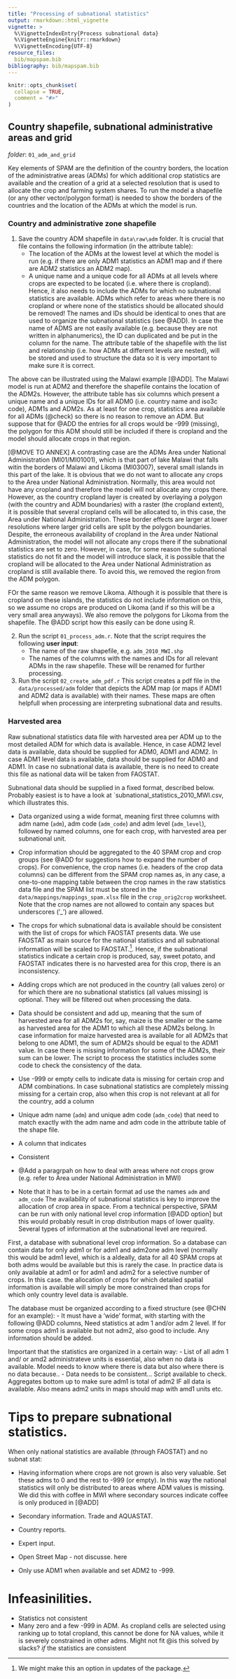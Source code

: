```yaml
---
title: "Processing of subnational statistics"
output: rmarkdown::html_vignette
vignette: >
  %\VignetteIndexEntry{Process subnational data}
  %\VignetteEngine{knitr::rmarkdown}
  %\VignetteEncoding{UTF-8}
resource_files:
  bib/mapspam.bib
bibliography: bib/mapspam.bib
---
```


```r
knitr::opts_chunk$set(
  collapse = TRUE,
  comment = "#>"
)
```



## Country shapefile, subnational administrative areas and grid

*folder*: `01_adm_and_grid`

Key elements of SPAM are the definition of the country borders, the location of the administrative areas (ADMs) for which additional crop statistics are available and the creation of a grid at a selected resolution that is used to allocate the crop and farming system shares. To run the model a shapefile (or any other vector/polygon format) is needed to show the borders of the countries and the location of the ADMs at which the model is run. 


### Country and administrative zone shapefile

1. Save the country ADM shapefile in `data\raw\adm` folder. It is crucial that file contains the following information (in the attribute table):
    + The location of the ADMs at the lowest level at which the model is run (e.g. if there are only ADM1 statistics an ADM1 map and if there are ADM2 statistics an ADM2 map).
    + A unique name and a unique code for all ADMs at all levels where crops are expected to be located (i.e. where there is cropland). Hence, it also needs to include the ADMs for which no subnational statistics are available. ADMs which refer to areas where there is no cropland or where none of the statistics should be allocated should be removed! The names and IDs should be identical to ones that are used to organize the subnational statistics (see @ADD). In case the name of ADMS are not easily available (e.g. because they are not written in alphanumerics), the ID can duplicated and be put in the column for the name. The attribute table of the shapefile with the list and relationship (i.e. how ADMs at different levels are nested), will be stored and used to structure the data so it is very important to make sure it is correct. 

    
The above can be illustrated using the Malawi example [@ADD]. The Malawi model is run at ADM2 and therefore the shapefile contains the location of the ADM2s. However, the attribute table has six columns which present a unique name and a unique IDs for all ADM0 (i.e. country name and iso3c code), ADM1s and ADM2s. As at least for one crop, statistics area available for all ADMs (@check) so there is no reason to remove an ADM. But suppose that for @ADD the entries for all crops would be -999 (missing), the polygon for this ADM should still be included if there is cropland and the model should allocate crops in that region.

[@MOVE TO ANNEX] A contrasting case are the ADMs Area under National Administration (MI01/MI01001), which is that part of lake Malawi that falls witin the borders of Malawi and Likoma (MI03007), several small islands in this part of the lake. It is obvious that we do not want to allocate any crops to the Area under National Administration. Normally, this area would not have any cropland and therefore the model will not allocate any crops there. However, as the country cropland layer is created by overlaying a polygon (with the country and ADM boundaries) with a raster (the cropland extent), it is possible that several cropland cells will be allocated to, in this case, the Area under National Administration. These border effects are larger at lower resolutions where larger grid cells are split by the polygon boundaries. Despite, the erroneous availability of cropland in the Area under National Administration, the model will not allocate any crops there if the subnational statistics are set to zero. However, in case, for some reason the subnational statistics do not fit and the model will introduce slack, it is possible that the cropland will be allocated to the Area under National Administration as cropland is still available there. To avoid this, we removed the region from the ADM polygon.

FOr the same reason we remove Likoma. Although it is possible that there is cropland on these islands, the statistics do not include information on this, so we assume no crops are produced on Likoma (and if so this will be a very small area anyways). We also remove the polygons for Likoma from the shapefile. The @ADD script how this easily can be done using R.

2. Run the script `01_process_adm.r`. Note that the script requires the following **user input**:
    + The name of the raw shapefile, e.g. `adm_2010_MWI.shp`
    + The names of the columns with the names and IDs for all relevant ADMs in the raw shapefile. These will be renamed for further processing.

3. Run the script `02_create_adm_pdf.r` This script creates a pdf file in the `data/processed/adm` folder that depicts the ADM map (or maps if ADM1 and ADM2 data is available) with their names. These maps are often helpfull when processing are interpreting subnational data and results. 


### Harvested area

Raw subnational statistics data file with harvested area per ADM up to the most detailed ADM for which data is available. Hence, in case ADM2 level data is available, data should be supplied for ADM0, ADM1 and ADM2. In case ADM1 level data is available, data should be supplied for ADM0 and ADM1. In case no subnational data is available, there is no need to create this file as national data will be taken from FAOSTAT. 

Subnational data should be supplied in a fixed format, described below. Probably easiest is to have a look at `subnational_statistics_2010_MWI.csv, which illustrates this.

- Data organized using a wide format, meaning first three columns with adm name (`adm`), adm code (`adm_code`) and adm level (`adm_level`), followed by named columns, one for each crop, with harvested area per subnational unit. 

- Crop information should be aggregated to the 40 SPAM crop and crop groups (see @ADD for suggestions how to expand the number of crops). For convenience, the crop names (i.e. headers of the crop data columns) can be different from the SPAM crop names as, in any case, a one-to-one mapping table between the crop names in the raw statistics data file and the SPAM list must be stored in the `data/mappings/mappings_spam.xlsx` file in the `crop_orig2crop` worksheet. Note that the crop names are not allowed to contain any spaces but underscores ('_') are allowed.

- The crops for which subnational data is available should be consistent with the list of crops for which FAOSTAT presents data. We use FAOSTAT as main source for the national statistics and all subnational information will be scaled to FAOSTAT.^[We might make this an option in updates of the package.]. Hence, if the subnational statistics indicate a certain crop is produced, say, sweet potato, and FAOSTAT indicates there is no harvested area for this crop, there is an inconsistency.  

- Adding crops which are not produced in the country (all values zero) or for which there are no subnational statistics (all values missing) is optional. They will be filtered out when processing the data.

- Data should be consistent and add up, meaning that the sum of harvested area for all ADM2s for, say, maize is the smaller or the same as harvested area for the ADM1 to which all these ADM2s belong. In case information for maize harvested area is available for all ADM2s that belong to one ADM1, the sum of ADM2s should be equal to the ADM1 value. In case there is missing information for some of the ADM2s, their sum can be lower. The script to process the statistics includes some code to check the consistency of the data.

- Use -999 or empty cells to indicate data is missing for certain crop and ADM combinations. In case subnational statistics are completely missing missing for a certain crop, also when this crop is not relevant at all for the country, add a column 

- Unique adm name (`adm`) and unique adm code (`adm_code`) that need to match exactly with the adm name and adm code in the attribute table of the shape file. 
- A column that indicates 
- Consistent 

- @Add a paragrpah on how to deal with areas where not crops grow (e.g. refer to Area under National Administration in MWI)
- Note that it has to be in a certain format ad use the names `adm` and `adm_code`
The availability of subnational statistics is key to improve the allocation of crop area in space. From a technical perspective, SPAM can be run with only national level crop information [@ADD option] but this would probably result in crop distribution maps of lower quality. Several  types of information at the subnational level are required. 

First, a database with subnational level crop information.  So a database can contain data for only adm1 or for adm1 and adm2one adm level (normally this would be adm1 level, which is a aIdeally, data for all 40 SPAM crops at both adms would be available but this is rarely the case. In practice data is only available at adm1 or for adm1 and adm2 for a selective number of crops. In this case. the allocation of crops for which detailed spatial information is available will simply be more constrained than crops for which only country level data is available. 

The database must be organized according to a fixed structure (see @CHN for an example):
- It must have a 'wide' format, with starting with the following @ADD columns, 
Need statistics at adm 1 and/or adm 2 level. If for some crops adm1 is available but not adm2, also good to include. Any information should be added. 

Important that the statistics are organized in a certain way:
- List of all adm 1 and/ or amd2 administrateve units is essential, also when no data is available. Model needs to know where there is data but also where there is no data because..
- Data needs to be consistent... Script available to check. Aggregates bottom up to make sure adm1 is total of adm2 IF all data is available. Also means adm2 units in maps should map with amd1 units etc. 

# Tips to prepare subnational statistics. 

When only national statistics are available (through FAOSTAT) and no subnat stat:

- Having information where crops are not grown is also very valuable. Set these adms to 0 and the rest to -999 (or empty). In this way the national statistics will only be distributed to areas where ADM values is missing. We did this with coffee in MWI where secondary sources indicate coffee is only produced in [@ADD]
- Secondary information. Trade and AQUASTAT.
- Country reports.
- Expert input.
- Open Street Map - not discusse. here

- Only use ADM1 when available and set ADM2 to -999.


# Infeasinilities. 

- Statistics not consistent
- Many zero and a few -999 in ADM. As cropland cells are selected using ranking up to total cropland, this cannot be done for NA values, while it is severely constrained in other adms. Might not fit @is this solved by slacks?
*if* the statistics are consistent
